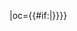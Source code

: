 {{fb team|t=天津津门虎|tan=天津津门虎足球俱乐部|tc=CHN|abb={{#if:{{{abb|}}}|天津}}|oc={{#if:{{{oc|}}}|{{{oc}}}}}}}<!--
--><noinclude>[[Category:中国足球超级联赛模板|{{PAGENAME}}]]</noinclude>